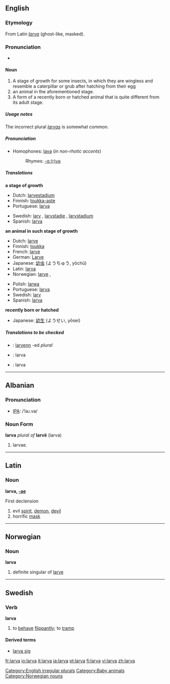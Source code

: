 ==English==

{{wikipedia}}

===Etymology===
From Latin ''[[larva#Latin|larva]]'' (ghost-like, masked).

===Pronunciation===
*{{audio|en-us-larva.ogg|Audio (US)}}

====Noun====
[[Category:English irregular plurals]]
{{en-noun|larv|ae}}

<!--Is the first meaning correct?-->
#A stage of growth for some insects, in which they are wingless and resemble a caterpillar or grub after hatching from their egg
#an animal in the aforementioned stage. [[Category:Baby animals]]
#A form of a recently born or hatched animal that is quite different from its adult stage. 

=====Usage notes=====
The incorrect plural ''[[larvas]]'' is somewhat common.

=====Pronunciation=====
*Homophones: [[lava]] (''in non-rhotic accents'')
*:Rhymes: [[Rhymes:English:-ɑː(r)və|-ɑː(r)və]]

=====Translations=====
'''a stage of growth'''
{{top}}
*Dutch: [[larvestadium]] {{n}}
*Finnish: [[toukka-aste]]
*Portuguese: [[larva]] {{f}}
{{mid}}
*Swedish: [[larv]] {{c}}, [[larvstadie]] {{n}}, [[larvstadium]] {{n}}
*Spanish: [[larva]] {{f}}
{{bottom}}

'''an animal in such stage of growth'''
{{top}}
*Dutch: [[larve]] {{f}}
*Finnish: [[toukka]]
*French: [[larve]] {{f}}
*German: [[Larve]] {{f}}
*Japanese: [[幼虫]] (ようちゅう, yōchū) 
*Latin:  [[larva]] {{f}}
*Norwegian: [[larve]] {{m}}, {{f}}
{{mid}}
*Polish: [[larwa]] {{f}}
*Portuguese: [[larva]] {{f}}
*Swedish: [[larv]] {{c}}
*Spanish: [[larva]] {{f}}
{{bottom}}

'''recently born or hatched'''
{{top}}
{{mid}}
*Japanese: [[幼生]] (ようせい, yōsei)
{{bottom}}

=====Translations to be checked=====
<!--Remove this section once all of the translations below have been moved into the tables above.-->
{{checktrans}}

*{{ttbc|Breton}}: [[larvenn]] {{f}} -ed ''plural''
*{{ttbc|Indonesian}}: larva
*{{ttbc|Interlingua}}: larva
----

==Albanian==

===Pronunciation===
*[[IPA]]: /ˈlaɹ.va/
===Noun Form===
'''larva''' ''plural of'' '''larvë''' (larva)
# larvae.
----
==Latin==

===Noun===
'''larva, [[Wiktionary Appendix:Latin first declension|-ae]]''' {{f}}

First declension

#evil [[spirit]], [[demon]], [[devil]]
#horrific [[mask]]

----
==Norwegian==

===Noun===
[[Category:Norwegian nouns]]
'''larva'''
#definite singular of [[larve]]

----
==Swedish==

===Verb===
'''larva'''
# to [[behave]] [[flippantly]]; to [[tramp]]

====Derived terms====
*[[larva sig]]

[[fr:larva]]
[[io:larva]]
[[it:larva]]
[[ja:larva]]
[[pt:larva]]
[[fi:larva]]
[[vi:larva]]
[[zh:larva]]